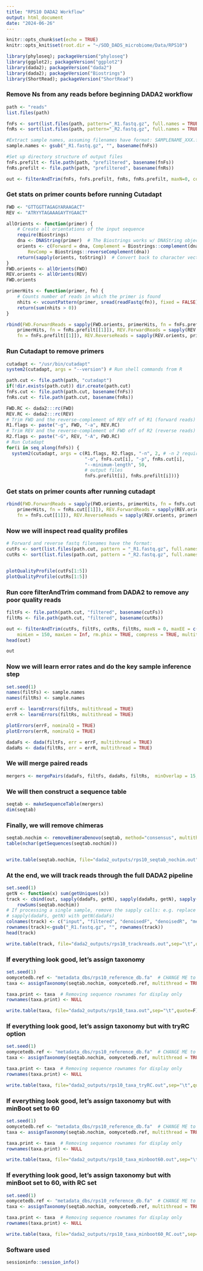 ```yaml
---
title: "RPS10 DADA2 Workflow"
output: html_document
date: "2024-06-26"
---
```


```r
knitr::opts_chunk$set(echo = TRUE)
knitr::opts_knit$set(root.dir = "~/SOD_DADS_microbiome/Data/RPS10")

library(phyloseq); packageVersion("phyloseq")
library(ggplot2); packageVersion("ggplot2")
library(dada2); packageVersion("dada2")
library(dada2); packageVersion("Biostrings")
library(ShortRead); packageVersion("ShortRead")
```

### Remove Ns from any reads before beginning DADA2 workflow
```r
path <- "reads"
list.files(path)

fnFs <- sort(list.files(path, pattern="_R1.fastq.gz", full.names = TRUE))
fnRs <- sort(list.files(path, pattern="_R2.fastq.gz", full.names = TRUE))

#Extract sample names, assuming filenames have format: SAMPLENAME_XXX.fastq
sample.names <- gsub("_R1.fastq.gz", "", basename(fnFs))

#Set up directory structure of output files
fnFs.prefilt <- file.path(path, "prefiltered", basename(fnFs))
fnRs.prefilt <- file.path(path, "prefiltered", basename(fnRs))

out <- filterAndTrim(fnFs, fnFs.prefilt, fnRs, fnRs.prefilt, maxN=0, compress=TRUE, multithread=TRUE)
```

### Get stats on primer counts before running Cutadapt 
```r
FWD <- "GTTGGTTAGAGYARAAGACT"  
REV <- "ATRYYTAGAAAGAYTYGAACT"

allOrients <- function(primer) {
    # Create all orientations of the input sequence
    require(Biostrings)
    dna <- DNAString(primer)  # The Biostrings works w/ DNAString objects rather than character vectors
    orients <- c(Forward = dna, Complement = Biostrings::complement(dna), Reverse = Biostrings::reverse(dna),
        RevComp = Biostrings::reverseComplement(dna))
    return(sapply(orients, toString))  # Convert back to character vector
}
FWD.orients <- allOrients(FWD)
REV.orients <- allOrients(REV)
FWD.orients

primerHits <- function(primer, fn) {
    # Counts number of reads in which the primer is found
    nhits <- vcountPattern(primer, sread(readFastq(fn)), fixed = FALSE)
    return(sum(nhits > 0))
}

rbind(FWD.ForwardReads = sapply(FWD.orients, primerHits, fn = fnFs.prefilt[[1]]), FWD.ReverseReads = sapply(FWD.orients,
    primerHits, fn = fnRs.prefilt[[1]]), REV.ForwardReads = sapply(REV.orients, primerHits,
    fn = fnFs.prefilt[[1]]), REV.ReverseReads = sapply(REV.orients, primerHits, fn = fnRs.prefilt[[1]]))
```

### Run Cutadapt to remove primers

```r
cutadapt <- "/usr/bin/cutadapt"
system2(cutadapt, args = "--version") # Run shell commands from R

path.cut <- file.path(path, "cutadapt")
if(!dir.exists(path.cut)) dir.create(path.cut)
fnFs.cut <- file.path(path.cut, basename(fnFs))
fnRs.cut <- file.path(path.cut, basename(fnRs))

FWD.RC <- dada2:::rc(FWD)
REV.RC <- dada2:::rc(REV)
# Trim FWD and the reverse-complement of REV off of R1 (forward reads)
R1.flags <- paste("-g", FWD, "-a", REV.RC) 
# Trim REV and the reverse-complement of FWD off of R2 (reverse reads)
R2.flags <- paste("-G", REV, "-A", FWD.RC) 
# Run Cutadapt
for(i in seq_along(fnFs)) {
  system2(cutadapt, args = c(R1.flags, R2.flags, "-n", 2, # -n 2 required to remove FWD and REV from reads
                             "-o", fnFs.cut[i], "-p", fnRs.cut[i], 
                             "--minimum-length", 50,
                             # output files
                             fnFs.prefilt[i], fnRs.prefilt[i]))}
```

### Get stats on primer counts after running cutadapt 
```r
rbind(FWD.ForwardReads = sapply(FWD.orients, primerHits, fn = fnFs.cut[[1]]), FWD.ReverseReads = sapply(FWD.orients,
    primerHits, fn = fnRs.cut[[1]]), REV.ForwardReads = sapply(REV.orients, primerHits,
    fn = fnFs.cut[[1]]), REV.ReverseReads = sapply(REV.orients, primerHits, fn = fnRs.cut[[1]]))
```

### Now we will inspect read quality profiles
``` r
# Forward and reverse fastq filenames have the format:
cutFs <- sort(list.files(path.cut, pattern = "_R1.fastq.gz", full.names = TRUE))
cutRs <- sort(list.files(path.cut, pattern = "_R2.fastq.gz", full.names = TRUE))


plotQualityProfile(cutFs[1:5])
plotQualityProfile(cutRs[1:5])
```

### Run core filterAndTrim command from DADA2 to remove any poor quality reads
```r
filtFs <- file.path(path.cut, "filtered", basename(cutFs))
filtRs <- file.path(path.cut, "filtered", basename(cutRs))

out <- filterAndTrim(cutFs, filtFs, cutRs, filtRs, maxN = 0, maxEE = c(5, 5), truncQ = 5,
    minLen = 150, maxLen = Inf, rm.phix = TRUE, compress = TRUE, multithread = TRUE) 
head(out)

out
```

### Now we will learn error rates and do the key sample inference step
``` r
set.seed(1)
names(filtFs) <- sample.names
names(filtRs) <- sample.names

errF <- learnErrors(filtFs, multithread = TRUE)
errR <- learnErrors(filtRs, multithread = TRUE)

plotErrors(errF, nominalQ = TRUE)
plotErrors(errR, nominalQ = TRUE)

dadaFs <- dada(filtFs, err = errF, multithread = TRUE)
dadaRs <- dada(filtRs, err = errR, multithread = TRUE)
```

### We will merge paired reads
``` r
mergers <- mergePairs(dadaFs, filtFs, dadaRs, filtRs,  minOverlap = 15, maxMismatch = 2, verbose=TRUE)
```

### We will then construct a sequence table
``` r
seqtab <- makeSequenceTable(mergers)
dim(seqtab)
```

### Finally, we will remove chimeras
``` r
seqtab.nochim <- removeBimeraDenovo(seqtab, method="consensus", multithread=TRUE, verbose=TRUE)
table(nchar(getSequences(seqtab.nochim)))


write.table(seqtab.nochim, file="dada2_outputs/rps10_seqtab_nochim.out",sep="\t",quote=F)
```

### At the end, we will track reads through the full DADA2 pipeline
``` r
set.seed(1)
getN <- function(x) sum(getUniques(x))
track <- cbind(out, sapply(dadaFs, getN), sapply(dadaRs, getN), sapply(mergers, getN),
    rowSums(seqtab.nochim))
# If processing a single sample, remove the sapply calls: e.g. replace
# sapply(dadaFs, getN) with getN(dadaFs)
colnames(track) <- c("input", "filtered", "denoisedF", "denoisedR", "merged", "nonchim")
rownames(track)<-gsub("_R1.fastq.gz", "", rownames(track))
head(track)

write.table(track, file="dada2_outputs/rps10_trackreads.out",sep="\t",quote=F)
```

### If everything look good, let's assign taxonomy
``` r
set.seed(1)
oomycetedb.ref <- "metadata_dbs/rps10_reference_db.fa"  # CHANGE ME to location on your machine
taxa <- assignTaxonomy(seqtab.nochim, oomycetedb.ref, multithread = TRUE, minBoot = 0, outputBootstraps = TRUE, verbose=TRUE, tryRC = FALSE)

taxa.print <- taxa  # Removing sequence rownames for display only
rownames(taxa.print) <- NULL

write.table(taxa, file="dada2_outputs/rps10_taxa.out",sep="\t",quote=F)
```

### If everything look good, let's assign taxonomy but with tryRC option
``` r
set.seed(1)
oomycetedb.ref <- "metadata_dbs/rps10_reference_db.fa"  # CHANGE ME to location on your machine
taxa <- assignTaxonomy(seqtab.nochim, oomycetedb.ref, multithread = TRUE, minBoot = 0, outputBootstraps = TRUE, verbose=TRUE, tryRC = TRUE)

taxa.print <- taxa  # Removing sequence rownames for display only
rownames(taxa.print) <- NULL

write.table(taxa, file="dada2_outputs/rps10_taxa_tryRC.out",sep="\t",quote=F)
```

### If everything look good, let's assign taxonomy but with minBoot set to 60
``` r
set.seed(1)
oomycetedb.ref <- "metadata_dbs/rps10_reference_db.fa"  # CHANGE ME to location on your machine
taxa <- assignTaxonomy(seqtab.nochim, oomycetedb.ref, multithread = TRUE, minBoot = 0, verbose=TRUE, tryRC = FALSE)

taxa.print <- taxa  # Removing sequence rownames for display only
rownames(taxa.print) <- NULL

write.table(taxa, file="dada2_outputs/rps10_taxa_minboot60.out",sep="\t",quote=F)
```

### If everything look good, let's assign taxonomy but with minBoot set to 60, with RC set
``` r
set.seed(1)
oomycetedb.ref <- "metadata_dbs/rps10_reference_db.fa"  # CHANGE ME to location on your machine
taxa <- assignTaxonomy(seqtab.nochim, oomycetedb.ref, multithread = TRUE, minBoot = 60, verbose=TRUE, tryRC = TRUE)

taxa.print <- taxa  # Removing sequence rownames for display only
rownames(taxa.print) <- NULL

write.table(taxa, file="dada2_outputs/rps10_taxa_minboot60_RC.out",sep="\t",quote=F)
```

### Software used
```r
sessioninfo::session_info()
```